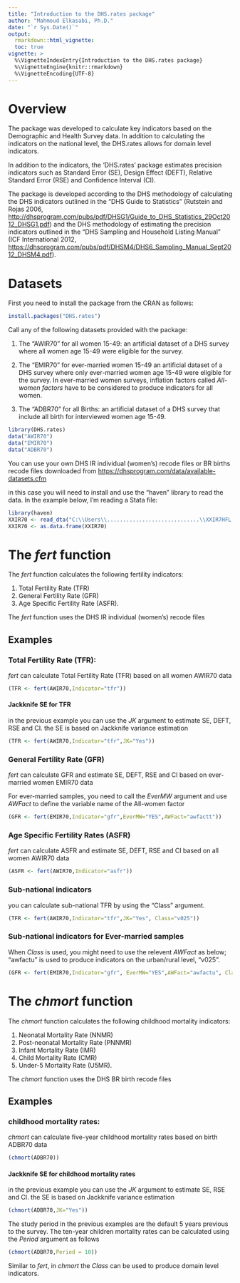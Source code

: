 ---
title: "Introduction to the DHS.rates package"
author: "Mahmoud Elkasabi, Ph.D."
date: "`r Sys.Date()`"
output:
  rmarkdown::html_vignette:
  toc: true
vignette: >
  %\VignetteIndexEntry{Introduction to the DHS.rates package}
  %\VignetteEngine{knitr::rmarkdown}
  %\VignetteEncoding{UTF-8}
---

# Overview

The package was developed to calculate key indicators based on the Demographic and Health Survey data. In addition to calculating the indicators on the national level, the DHS.rates allows for domain level indicators.

In addition to the indicators, the 'DHS.rates' package estimates precision indicators such as Standard Error (SE), Design Effect (DEFT), Relative Standard Error (RSE) and Confidence Interval (CI).

The package is developed according to the DHS methodology of calculating the DHS indicators outlined in the "DHS Guide to Statistics" (Rutstein and Rojas 2006,
    <http://dhsprogram.com/pubs/pdf/DHSG1/Guide_to_DHS_Statistics_29Oct2012_DHSG1.pdf>) 
    and the DHS methodology of estimating the precision indicators outlined in the "DHS Sampling and Household Listing Manual" (ICF International 2012, 
    <https://dhsprogram.com/pubs/pdf/DHSM4/DHS6_Sampling_Manual_Sept2012_DHSM4.pdf>).
 
# Datasets
First you need to install the package from the CRAN as follows:

```{r, eval = FALSE }
install.packages("DHS.rates")
```


Call any of the following datasets provided with the package:

1. The "AWIR70" for all women 15-49: 
   an artificial dataset of a DHS survey where all women age 15-49 were eligible for the survey. 

2. The "EMIR70" for ever-married women 15-49
   an artificial dataset of a DHS survey where only ever-married women age 15-49 were eligible for the survey. In  ever-married women surveys, inflation factors called _All-women factors_ have to be considered to produce indicators for all women.
   
3. The "ADBR70" for all Births: 
   an artificial dataset of a DHS survey that include all birth for interviewed women age 15-49. 

```{r }
library(DHS.rates)
data("AWIR70")
data("EMIR70")
data("ADBR70")
```


You can use your own DHS IR individual (women's) recode files or BR births recode files downloaded from <https://dhsprogram.com/data/available-datasets.cfm>

in this case you will need to install and use the "haven" library to read the data. In the example below, I'm reading a Stata file:

```{r, eval=FALSE }
library(haven)
XXIR70 <- read_dta("C:\\Users\\.............................\\XXIR7HFL.DTA")
XXIR70 <- as.data.frame(XXIR70)

```

# The _fert_ function

The _fert_ function calculates the following fertility indicators:

1. Total Fertility Rate (TFR)
2. General Fertility Rate (GFR) 
3. Age Specific Fertility Rate (ASFR).

The _fert_ function uses the DHS IR individual (women's) recode files

## Examples

### Total Fertility Rate (TFR):

_fert_ can calculate Total Fertility Rate (TFR) based on all women AWIR70 data

```{r }
(TFR <- fert(AWIR70,Indicator="tfr"))
```

#### Jackknife SE for TFR

in the previous example you can use the _JK_ argument to estimate SE, DEFT, RSE and CI.
the SE is based on Jackknife variance estimation

```{r }
(TFR <- fert(AWIR70,Indicator="tfr",JK="Yes"))
```

### General Fertility Rate (GFR)

_fert_ can calculate GFR and estimate SE, DEFT, RSE and CI based on ever-married women EMIR70 data

For ever-married samples, you need to call the _EverMW_ argument and use _AWFact_ to define the variable name of the All-women factor

```{r }
(GFR <- fert(EMIR70,Indicator="gfr",EverMW="YES",AWFact="awfactt"))
```

### Age Specific Fertility Rates (ASFR)

_fert_ can calculate ASFR and estimate SE, DEFT, RSE and CI based on all women AWIR70 data

```{r }
(ASFR <- fert(AWIR70,Indicator="asfr"))
```


### Sub-national indicators 

you can calculate sub-national TFR by using the "Class" argument.

```{r }
(TFR <- fert(AWIR70,Indicator="tfr",JK="Yes", Class="v025"))
```

### Sub-national indicators for Ever-married samples 

When _Class_ is used, you might need to use the relevent _AWFact_ as below; "awfactu" is used to produce indicators on the urban/rural level, "v025".

```{r }
(GFR <- fert(EMIR70,Indicator="gfr", EverMW="YES",AWFact="awfactu", Class="v025"))
```

# The _chmort_ function

The _chmort_ function calculates the following childhood mortality indicators:

1. Neonatal Mortality Rate (NNMR)
2. Post-neonatal Mortality Rate (PNNMR)
3. Infant Mortality Rate (IMR)
4. Child Mortality Rate (CMR)
5. Under-5 Mortality Rate (U5MR).

The _chmort_ function uses the DHS BR birth recode files

## Examples

### childhood mortality rates:

_chmort_ can calculate five-year childhood mortality rates based on birth ADBR70 data

```{r }
(chmort(ADBR70))
```

#### Jackknife SE for childhood mortality rates

in the previous example you can use the _JK_ argument to estimate SE, RSE and CI.
the SE is based on Jackknife variance estimation

```{r }
(chmort(ADBR70,JK="Yes"))
```

The study period in the previous examples are the default 5 years previous to the survey. The ten-year children mortality rates can be calculated using the _Period_ argument as follows

```{r }
(chmort(ADBR70,Period = 10))
```

Similar to _fert_, in _chmort_ the _Class_ can be used to produce domain level indicators.  
